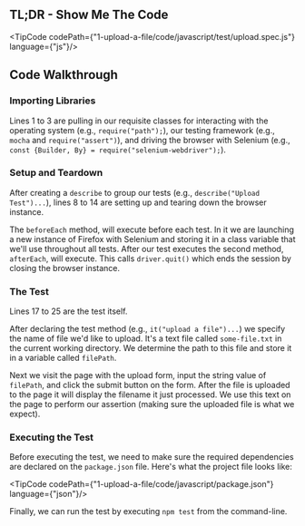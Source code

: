 
## TL;DR - Show Me The Code

<TipCode codePath={"1-upload-a-file/code/javascript/test/upload.spec.js"} language={"js"}/>

## Code Walkthrough

### Importing Libraries

Lines 1 to 3 are pulling in our requisite classes for interacting with the operating system (e.g., `require("path");`),
our testing framework (e.g., `mocha` and `require("assert")`), and driving the browser with
Selenium (e.g., `const {Builder, By} = require("selenium-webdriver");`).

### Setup and Teardown

After creating a `describe` to group our tests (e.g., `describe("Upload Test")...`), lines 8 to 14 are setting up and
tearing down the browser instance.

The `beforeEach` method, will execute before each test. In it we are launching a new instance of Firefox with
Selenium and storing it in a class variable that we'll use throughout all tests. After our test executes the second
method, `afterEach`, will execute. This calls `driver.quit()` which ends the session by closing the browser instance.

### The Test

Lines 17 to 25 are the test itself.

After declaring the test method (e.g., `it("upload a file")...`) we specify the name of file we'd like to upload. It's
a text file called `some-file.txt` in the current working directory. We determine the path to this file and store it
in a variable called `filePath`.

Next we visit the page with the upload form, input the string value of `filePath`, and click the submit button on the
form. After the file is uploaded to the page it will display the filename it just processed. We use this text on the
page to perform our assertion (making sure the uploaded file is what we expect).

### Executing the Test

Before executing the test, we need to make sure the required dependencies are declared on the `package.json` file.
Here's what the project file looks like:

<TipCode codePath={"1-upload-a-file/code/javascript/package.json"} language={"json"}/>

Finally, we can run the test by executing `npm test` from the command-line.
